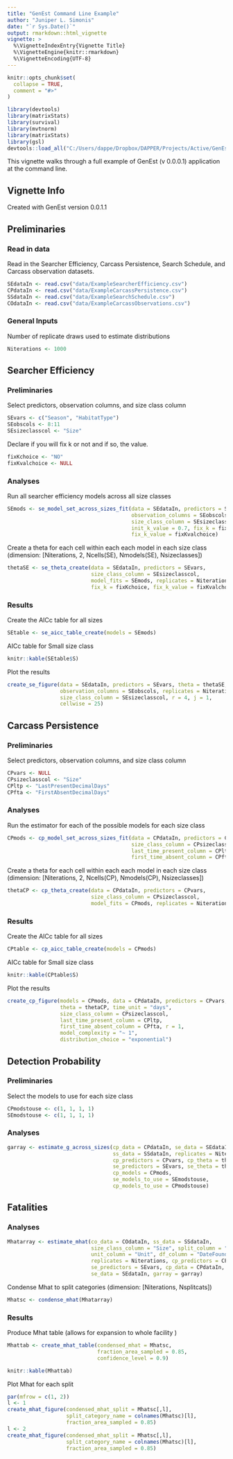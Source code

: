 ```yaml
---
title: "GenEst Command Line Example"
author: "Juniper L. Simonis"
date: "`r Sys.Date()`"
output: rmarkdown::html_vignette
vignette: >
  %\VignetteIndexEntry{Vignette Title}
  %\VignetteEngine{knitr::rmarkdown}
  %\VignetteEncoding{UTF-8}
---
```


```r
knitr::opts_chunk$set(
  collapse = TRUE,
  comment = "#>"
)
```

```r
library(devtools)
library(matrixStats)
library(survival)
library(mvtnorm)
library(matrixStats)
library(gsl)
devtools::load_all("C:/Users/dappe/Dropbox/DAPPER/Projects/Active/GenEst/Code/Git/GenEst/GenEstPackage/GenEst")
```

This vignette walks through a full example of GenEst (v 0.0.0.1) application  
at the command line. 

## Vignette Info

Created with GenEst version 0.0.1.1

## Preliminaries

### Read in data

Read in the Searcher Efficiency, Carcass Persistence, Search Schedule, 
and Carcass observation datasets. 


```r
SEdataIn <- read.csv("data/ExampleSearcherEfficiency.csv")
CPdataIn <- read.csv("data/ExampleCarcassPersistence.csv")
SSdataIn <- read.csv("data/ExampleSearchSchedule.csv")
COdataIn <- read.csv("data/ExampleCarcassObservations.csv") 
```

### General Inputs

Number of replicate draws used to estimate distributions

```r
Niterations <- 1000
```

## Searcher Efficiency

### Preliminaries

Select predictors, observation columns, and size class column

```r
SEvars <- c("Season", "HabitatType")
SEobscols <- 8:11
SEsizeclasscol <- "Size"
```
  
Declare if you will fix k or not and if so, the value.

```r
fixKchoice <- "NO"
fixKvalchoice <- NULL
```

### Analyses

Run all searcher efficiency models across all size classes

```r
SEmods <- se_model_set_across_sizes_fit(data = SEdataIn, predictors = SEvars, 
                                        observation_columns = SEobscols, 
                                        size_class_column = SEsizeclasscol,
                                        init_k_value = 0.7, fix_k = fixKchoice, 
                                        fix_k_value = fixKvalchoice)
```

Create a theta for each cell within each each model in each size class
(dimension: [Niterations, 2, Ncells(SE), Nmodels(SE), Nsizeclasses])

```r
thetaSE <- se_theta_create(data = SEdataIn, predictors = SEvars,
                           size_class_column = SEsizeclasscol,
                           model_fits = SEmods, replicates = Niterations,
                           fix_k = fixKchoice, fix_k_value = fixKvalchoice)
```
	
### Results
	
Create the AICc table for all sizes

```r
SEtable <- se_aicc_table_create(models = SEmods)
```

AICc table for Small size class

```r
knitr::kable(SEtable$S)
```

Plot the results

```r
create_se_figure(data = SEdataIn, predictors = SEvars, theta = thetaSE, 
                 observation_columns = SEobscols, replicates = Niterations, 
                 size_class_column = SEsizeclasscol, r = 4, j = 1, 
				 cellwise = 25)
```


## Carcass Persistence

### Preliminaries

Select predictors, observation columns, and size class column

```r
CPvars <- NULL
CPsizeclasscol <- "Size"
CPltp <- "LastPresentDecimalDays"
CPfta <- "FirstAbsentDecimalDays"
```
	  
### Analyses

Run the estimator for each of the possible models for each size class

```r
CPmods <- cp_model_set_across_sizes_fit(data = CPdataIn, predictors = CPvars,
                                        size_class_column = CPsizeclasscol, 
                                        last_time_present_column = CPltp, 
                                        first_time_absent_column = CPfta)
```

Create a theta for each cell within each each model in each size class
(dimension: [Niterations, 2, Ncells(CP), Nmodels(CP), Nsizeclasses])

```r
thetaCP <- cp_theta_create(data = CPdataIn, predictors = CPvars,
                           size_class_column = CPsizeclasscol,
                           model_fits = CPmods, replicates = Niterations)
```
										  
### Results
										  
Create the AICc table for all sizes

```r
CPtable <- cp_aicc_table_create(models = CPmods)
```

AICc table for Small size class

```r
knitr::kable(CPtable$S)
```

Plot the results

```r
create_cp_figure(models = CPmods, data = CPdataIn, predictors = CPvars,
                 theta = thetaCP, time_unit = "days",
                 size_class_column = CPsizeclasscol,
                 last_time_present_column = CPltp, 
                 first_time_absent_column = CPfta, r = 1, 
                 model_complexity = "~ 1", 
                 distribution_choice = "exponential")
```



## Detection Probability

### Preliminaries

Select the models to use for each size class

```r
CPmodstouse <- c(1, 1, 1, 1)
SEmodstouse <- c(1, 1, 1, 1)
```
	  
### Analyses

```r
garray <- estimate_g_across_sizes(cp_data = CPdataIn, se_data = SEdataIn, 
                                  ss_data = SSdataIn, replicates = Niterations, 
                                  cp_predictors = CPvars, cp_theta = thetaCP,
								  se_predictors = SEvars, se_theta = thetaSE,  
								  cp_models = CPmods,
                                  se_models_to_use = SEmodstouse, 
                                  cp_models_to_use = CPmodstouse)
```

## Fatalities

### Analyses

```r
Mhatarray <- estimate_mhat(co_data = COdataIn, ss_data = SSdataIn, 
                           size_class_column = "Size", split_column = "Split", 
                           unit_column = "Unit", df_column = "DateFound",
                           replicates = Niterations, cp_predictors = CPvars, 
                           se_predictors = SEvars, cp_data = CPdataIn, 
                           se_data = SEdataIn, garray = garray) 
```

Condense Mhat to split categories (dimension: [Niterations, Nsplitcats])
    
```r
Mhatsc <- condense_mhat(Mhatarray)
```

### Results
	  
Produce Mhat table (allows for expansion to whole facility )

```r
Mhattab <- create_mhat_table(condensed_mhat = Mhatsc, 
                             fraction_area_sampled = 0.85, 
                             confidence_level = 0.9)
```

```r
knitr::kable(Mhattab)
```

Plot Mhat for each split

```r
par(mfrow = c(1, 2))
l <- 1
create_mhat_figure(condensed_mhat_split = Mhatsc[,l], 
                   split_category_name = colnames(Mhatsc)[l], 
                   fraction_area_sampled = 0.85)
l <- 2
create_mhat_figure(condensed_mhat_split = Mhatsc[,l], 
                   split_category_name = colnames(Mhatsc)[l], 
                   fraction_area_sampled = 0.85)
```

